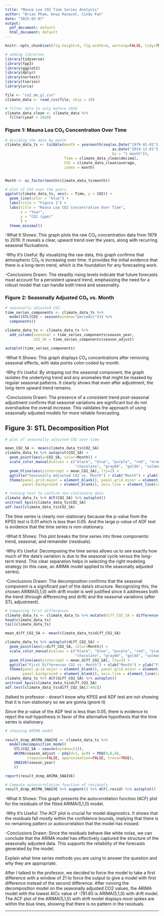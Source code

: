 ```yaml
---
title: "Mauna Loa CO2 Time Series Analysis"
author: "Brian Pham, Anya Ranavat, Cindy Fan"
date: "2025-03-07"
output:
  pdf_document: default
  html_document: default
---
```


```r
knitr::opts_chunk$set(fig.height=4, fig.width=6, warning=FALSE, tidy=TRUE, message = FALSE, tidy.opts=list(width.cutoff=60))
```

```r
# adding libraries
library(tidyverse)
library(fpp3)
library(ggplot2)
library(dplyr)
library(nortest)
library(tseries)
library(urca)
```

```r
file <- "co2_mm_gl.csv"
climate_data <- read_csv(file, skip = 38)

# filter data to only before 2020
climate_data_clean <- climate_data %>%
  filter(year < 2020)
```

### Figure 1: Mauna Loa CO₂ Concentration Over Time

```r
# dividing the data by month
climate_data_ts <- tsibble(month = yearmonth(seq(as.Date("1979-01-01"),
                                                 as.Date("2019-12-01"),
                                                 by = "1 month")),
                           Time = climate_data_clean$decimal,
                           CO2 = climate_data_clean$average,
                           index = month)


Month <- as_factor(month(climate_data_ts$month))

# plot of CO2 over the years
ggplot(climate_data_ts, aes(x = Time, y = CO2)) +
  geom_line(color = "blue") +
  labs(title = "Figure 1") +
  labs(title = "Mauna Loa CO2 Concentration Over Time",
       x = "Year",
       y = "CO2 (ppm)"
       ) +
  theme_minimal()

```

-What It Shows:
This graph plots the raw CO₂ concentration data from 1979 to 2019. It reveals a clear, upward trend over the years, along with recurring seasonal fluctuations.

-Why It’s Useful:
By visualizing the raw data, this graph confirms that atmospheric CO₂ is increasing over time. It provides the initial evidence that there is a long-term trend, which is the foundation for any forecasting work.

-Conclusions Drawn:
The steadily rising levels indicate that future forecasts must account for a persistent upward trend, emphasizing the need for a robust model that can handle both trend and seasonality.

### Figure 2: Seasonally Adjusted CO₂ vs. Month

```r
# seasonally adjusted CO2
time_series_components <- climate_data_ts %>% 
  model(STL(CO2 ~ season(window="periodic"))) %>%
  components()

climate_data_ts <- climate_data_ts %>% 
  add_column(seasonal = time_series_components$season_year,
             CO2_SA = time_series_components$season_adjust)

autoplot(time_series_components)
```

-What It Shows:
This graph displays CO₂ concentrations after removing seasonal effects, with data points color-coded by month.

-Why It’s Useful:
By stripping out the seasonal component, the graph isolates the underlying trend and any anomalies that might be masked by regular seasonal patterns. It clearly shows that even after adjustment, the long-term upward trend remains.

-Conclusions Drawn:
The presence of a consistent trend post-seasonal adjustment confirms that seasonal variations are significant but do not overshadow the overall increase. This validates the approach of using seasonally adjusted models for more reliable forecasting.

## Figure 3: STL Decomposition Plot

```r
# plot of seasonally adjusted CO2 over time

mean_CO2_SA <- mean(climate_data_ts$CO2_SA)
climate_data_ts %>% autoplot(CO2_SA) +
  geom_point(aes(y=CO2_SA, color=Month)) +
  scale_color_manual(values = c("black", "blue", "purple", "red", "orange", "darkred", "green", "chartreuse4", 
                                "chocolate", "gray60", "gold4", "salmon")) +
  geom_hline(aes(yintercept = mean_CO2_SA), lty=2) +
  ggtitle("Seasonally Adjusted CO2 vs. Month") + xlab("Month") + ylab("Seasonally Adjusted CO2") +
  theme(panel.grid.major = element_blank(), panel.grid.minor = element_blank(),
        panel.background = element_blank(), axis.line = element_line(colour = "black"))

# running test to confirm non-stationary data
climate_data_ts %>% ACF(CO2_SA) %>% autoplot()
unitroot_kpss(climate_data_ts$CO2_SA)
adf.test(climate_data_ts$CO2_SA)
```

The time series is clearly non-stationary because the p-value from the KPSS test is 0.01 which is less than 0.05. And the large p-value of ADF test is evidence that the time series is non-stationary.

-What It Shows:
This plot breaks the time series into three components: trend, seasonal, and remainder (residuals).

-Why It’s Useful:
Decomposing the time series allows us to see exactly how much of the data’s variation is due to the seasonal cycle versus the long-term trend. This clear separation helps in selecting the right modeling strategy (in this case, an ARIMA model applied to the seasonally adjusted series).

-Conclusions Drawn:
The decomposition confirms that the seasonal component is a significant part of the data’s structure. Recognizing this, the chosen ARIMA(5,1,0) with drift model is well justified since it addresses both the trend (through differencing and drift) and the seasonal variations (after STL adjustment).

```r
# Computing first differences
climate_data_ts <- climate_data_ts %>% mutate(diff_CO2_SA = difference(CO2_SA))
head(climate_data_ts)
tail(climate_data_ts)

mean_diff_CO2_SA <- mean(climate_data_ts$diff_CO2_SA)

climate_data_ts %>% autoplot(diff_CO2_SA) +
  geom_point(aes(y=diff_CO2_SA, color=Month)) +
  scale_color_manual(values = c("black", "blue", "purple", "red", "orange", "darkred", "green", "chartreuse4", 
                                "chocolate", "gray60", "gold4", "salmon")) +
  geom_hline(aes(yintercept = mean_diff_CO2_SA), lty=2) +
  ggtitle("First Differences CO2 vs. Month") + xlab("Month") + ylab("First Differences CO2") +
  theme(panel.grid.major = element_blank(), panel.grid.minor = element_blank(),
        panel.background = element_blank(), axis.line = element_line(colour = "black"))
climate_data_ts %>% ACF(diff_CO2_SA) %>% autoplot()
unitroot_kpss(climate_data_ts$diff_CO2_SA)
adf.test(climate_data_ts$diff_CO2_SA[2:492])
```

(talked to professor - doesn't know why KPSS and ADF test are not showing that it is non-stationary so we are gonna ignore it)

Since the p-value of the ADF test is less than 0.05, there is evidence to reject the null hypothesis in favor of the alternative hypothesis that the time series is stationary.

```r
# choosing ARIMA model
 
result_dcmp_ARIMA_SNAIVE <- climate_data_ts %>%
  model(decomposition_model(
    STL(CO2_SA ~ season(window=21)),
    ARIMA(season_adjust ~ pdq(d=1, q=0) + PDQ(0,0,0),
          stepwise=FALSE, approximation=FALSE, trace=TRUE),
    SNAIVE(season_year)
    ))

report(result_dcmp_ARIMA_SNAIVE)

# Compute autocorrelation function of residuals
result_dcmp_ARIMA_SNAIVE %>% augment() %>% ACF(.resid) %>% autoplot()
```

-What It Shows:
This graph presents the autocorrelation function (ACF) plot for the residuals of the fitted ARIMA(5,1,0) model.

-Why It’s Useful:
The ACF plot is crucial for model diagnostics. It shows that the residuals fall mostly within the confidence bounds, implying that there is no remaining pattern or autocorrelation that the model has missed.

-Conclusions Drawn:
Since the residuals behave like white noise, we can conclude that the ARIMA model has effectively captured the structure of the seasonally adjusted data. This supports the reliability of the forecasts generated by the model.

Explain what time series methods you are using to answer the question and why they are appropriate.

After I talked to the professor, we decided to force the model to take a first difference with a window of 21 to force the output to give a model with first difference instead of the second difference. After running the decomposition model on the seasonally adjusted CO2 values, the ARIMA model with the lowest AICc value of -791.65 is ARIMA(5,1,0) with drift model. The ACF plot of the ARIMA(5,1,0) with drift model displays most spikes are within the blue lines, showing that there is no pattern in the residuals.

------------------------------------------------------------------------
